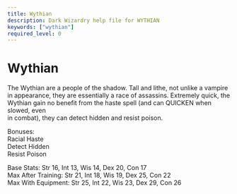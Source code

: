 ```yaml
---
title: Wythian
description: Dark Wizardry help file for WYTHIAN
keywords: ["wythian"]
required_level: 0
---
```


# Wythian

The Wythian are a people of the shadow. Tall and lithe, not unlike a vampire  
in appearance, they are essentially a race of assassins. Extremely quick, the  
Wythian gain no benefit from the haste spell (and can QUICKEN when slowed, even  
in combat), they can detect hidden and resist poison.  

Bonuses:  
            Racial Haste  
            Detect Hidden  
            Resist Poison  

Base Stats:         Str 16, Int 13, Wis 14, Dex 20, Con 17  
Max After Training: Str 21, Int 18, Wis 19, Dex 25, Con 22  
Max With Equipment: Str 25, Int 22, Wis 23, Dex 29, Con 26